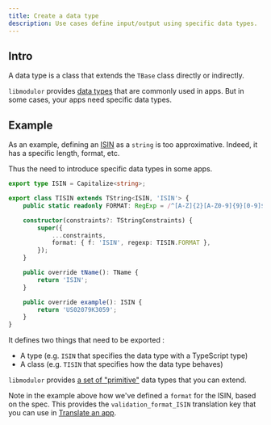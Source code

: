 ```yaml
---
title: Create a data type
description: Use cases define input/output using specific data types.
---
```


## Intro

A data type is a class that extends the `TBase` class directly or indirectly.

`libmodulor` provides [data types](../references/data-types) that are commonly used in apps.
But in some cases, your apps need specific data types.

## Example

As an example, defining an [ISIN](https://www.isin.org) as a `string` is too approximative.
Indeed, it has a specific length, format, etc.

Thus the need to introduce specific data types in some apps.

```typescript title="src/dt/TISIN.ts"
export type ISIN = Capitalize<string>;

export class TISIN extends TString<ISIN, 'ISIN'> {
    public static readonly FORMAT: RegExp = /^[A-Z]{2}[A-Z0-9]{9}[0-9]$/;

    constructor(constraints?: TStringConstraints) {
        super({
            ...constraints,
            format: { f: 'ISIN', regexp: TISIN.FORMAT },
        });
    }

    public override tName(): TName {
        return 'ISIN';
    }

    public override example(): ISIN {
        return 'US02079K3059';
    }
}
```

It defines two things that need to be exported :

- A type (e.g. `ISIN` that specifies the data type with a TypeScript type)
- A class (e.g. `TISIN` that specifies how the data type behaves)

`libmodulor` provides [a set of "primitive"](https://github.com/c100k/libmodulor/tree/master/dist/esm/dt/base) data types that you can extend.

Note in the example above how we've defined a `format` for the ISIN, based on the spec.
This provides the `validation_format_ISIN` translation key that you can use in [Translate an app](./translate-app).
